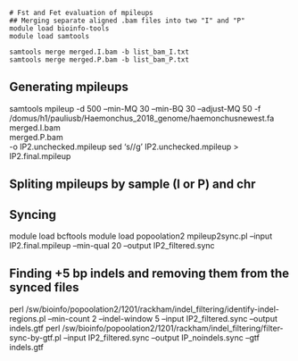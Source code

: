``` shell
# Fst and Fet evaluation of mpileups
## Merging separate aligned .bam files into two "I" and "P"
module load bioinfo-tools
module load samtools

samtools merge merged.I.bam -b list_bam_I.txt
samtools merge merged.P.bam -b list_bam_P.txt
```
## Generating mpileups
samtools mpileup -d 500 --min-MQ 30 --min-BQ 30 --adjust-MQ 50 -f /domus/h1/pauliusb/Haemonchus_2018_genome/haemonchusnewest.fa \
merged.I.bam \
merged.P.bam \
-o IP2.unchecked.mpileup
sed 's/\t\t/\t!\t!/g' IP2.unchecked.mpileup > IP2.final.mpileup

## Spliting mpileups by sample (I or P) and chr

## Syncing
module load bcftools
module load popoolation2
mpileup2sync.pl --input IP2.final.mpileup --min-qual 20 --output IP2_filtered.sync

## Finding +5 bp indels and removing them from the synced files
perl /sw/bioinfo/popoolation2/1201/rackham/indel_filtering/identify-indel-regions.pl --min-count 2 --indel-window 5 --input IP2_filtered.sync --output indels.gtf
perl /sw/bioinfo/popoolation2/1201/rackham/indel_filtering/filter-sync-by-gtf.pl --input IP2_filtered.sync --output IP_noindels.sync --gtf indels.gtf


